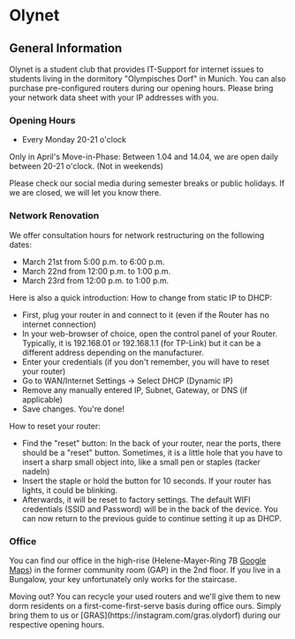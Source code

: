 
# Olynet

## General Information

Olynet is a student club that provides IT-Support for internet issues
to students living in the dormitory "Olympisches Dorf" in Munich.
You can also purchase pre-configured routers during our opening hours. 
Please bring your network data sheet with your IP addresses with you.

### Opening Hours

- Every Monday 20-21 o'clock

Only in April's Move-in-Phase: Between 1.04 and 14.04, we are open daily between 20-21 o'clock. (Not in weekends)

Please check our social media during semester breaks or public holidays.
If we are closed, we will let you know there.

### Network Renovation

We offer consultation hours for network restructuring on the following dates:
- March 21st from 5:00 p.m. to 6:00 p.m.
- March 22nd from 12:00 p.m. to 1:00 p.m.
- March 23rd from 12:00 p.m. to 1:00 p.m.

Here is also a quick introduction:
How to change from static IP to DHCP:
- First, plug your router in and connect to it (even if the Router has no internet connection)
- In your web-browser of choice, open the control panel of your Router. Typically, it is 192.168.01 or 192.168.1.1 (for TP-Link) but it can be a different address depending on the manufacturer. 
- Enter your credentials (if you don't remember, you will have to reset your router)
- Go to WAN/Internet Settings -> Select DHCP (Dynamic IP)
- Remove any manually entered IP, Subnet, Gateway, or DNS (if applicable)
- Save changes. You're done!

How to reset your router:

- Find the "reset" button: In the back of your router, near the ports, there should be a "reset" button. Sometimes, it is a little hole that you have to insert a sharp small object into, like a  small pen or staples (tacker nadeln)
- Insert the staple or hold the button for 10 seconds. If your router has lights, it could be blinking.
- Afterwards, it will be reset to factory settings. The default WIFI credentials (SSID and Password) will be in the back of the device.
You can now return to the previous guide to continue setting it up as DHCP.
### Office

You can find our office in the high-rise (Helene-Mayer-Ring 7B [Google Maps](https://g.page/r/CYubh5FnTtN0EBI/)) in the former
community room (GAP) in the 2nd floor. If you live in a Bungalow, your key
unfortunately only works for the staircase.

<Callout type="info" emoji="♻️"> 
    Moving out? You can recycle your used routers and we'll give them to new 
    dorm residents on a first-come-first-serve basis during office ours. Simply 
    bring them to us or [GRAS](https://instagram.com/gras.olydorf) during our 
    respective opening hours. 
</Callout>
